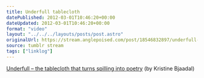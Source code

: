 ```yaml
---
title: Underfull tablecloth
datePublished: 2012-03-01T10:46:20+00:00
dateUpdated: 2012-03-01T10:46:20+00:00
format: "video"
layout: "../../../layouts/posts/post.astro"
originalUrl: https://stream.anglepoised.com/post/18546832897/underfull-the-tablecloth-that-turns-spilling
source: tumblr stream
tags: ["linklog"]
---
```



<Vimeo id="https://vimeo.com/8699092" />

[Underfull &#8211; the tablecloth that turns spilling into poetry][1] (by Kristine Bjaadal)

[1]: https://vimeo.com/8699092
